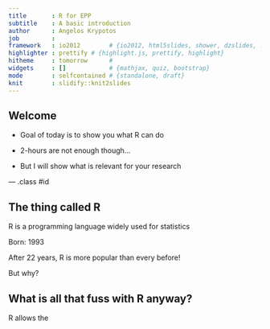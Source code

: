 ```yaml
---
title       : R for EPP
subtitle    : A basic introduction
author      : Angelos Krypotos
job         : 
framework   : io2012        # {io2012, html5slides, shower, dzslides, ...}
highlighter : prettify # {highlight.js, prettify, highlight}
hitheme     : tomorrow      # 
widgets     : []            # {mathjax, quiz, bootstrap}
mode        : selfcontained # {standalone, draft}
knit        : slidify::knit2slides
---
```


## Welcome

- Goal of today is to show you what R can do

- 2-hours are not enough though...

- But I will show what is relevant for your research

--- .class #id 

## The thing called R

R is a programming language widely used for statistics

Born: 1993

After 22 years, R is more popular than every before!

But why?



## What is all that fuss with R anyway?

R allows the 




